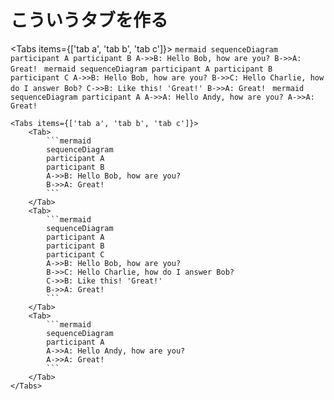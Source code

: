 # こういうタブを作る


<Tabs items={['tab a', 'tab b', 'tab c']}>
    <Tab>
        ```mermaid
        sequenceDiagram
        participant A
        participant B
        A->>B: Hello Bob, how are you?
        B->>A: Great!
        ```
    </Tab>
    <Tab>
        ```mermaid
        sequenceDiagram
        participant A
        participant B
        participant C
        A->>B: Hello Bob, how are you?
        B->>C: Hello Charlie, how do I answer Bob?
        C->>B: Like this! 'Great!'
        B->>A: Great!
        ```
    </Tab>
    <Tab>
        ```mermaid
        sequenceDiagram
        participant A
        A->>A: Hello Andy, how are you?
        A->>A: Great!
        ```
    </Tab>
</Tabs>

~~~mdx
<Tabs items={['tab a', 'tab b', 'tab c']}>
    <Tab>
        ```mermaid
        sequenceDiagram
        participant A
        participant B
        A->>B: Hello Bob, how are you?
        B->>A: Great!
        ```
    </Tab>
    <Tab>
        ```mermaid
        sequenceDiagram
        participant A
        participant B
        participant C
        A->>B: Hello Bob, how are you?
        B->>C: Hello Charlie, how do I answer Bob?
        C->>B: Like this! 'Great!'
        B->>A: Great!
        ```
    </Tab>
    <Tab>
        ```mermaid
        sequenceDiagram
        participant A
        A->>A: Hello Andy, how are you?
        A->>A: Great!
        ```
    </Tab>
</Tabs>

~~~

